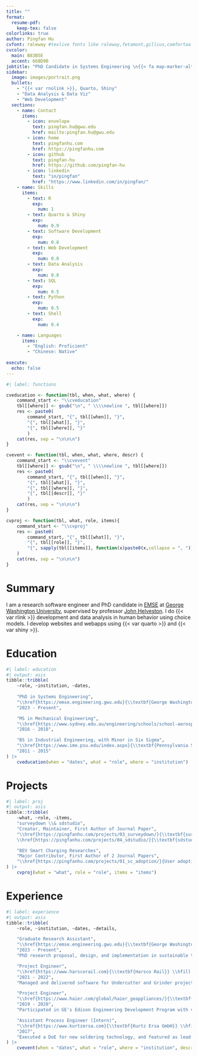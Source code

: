 ```yaml
---
title: ""
format:
  resume-pdf:
    keep-tex: false
colorlinks: true
author: Pingfan Hu
cvfont: raleway #texlive fonts like raleway,fetamont,gillius,comfortaa
cvcolor: 
  main: B83B5E
  accent: 668D9B
jobtitle: "PhD Candidate in Systems Engineering \n{{< fa map-marker-alt >}} Washington, DC"
sidebar:
  image: images/portrait.png
  bullets:
    - "{{< var rnolink >}}, Quarto, Shiny"
    - "Data Analysis & Data Viz"
    - "Web Development"
  sections: 
    - name: Contact
      items:
        - icon: envelope
          text: pingfan.hu@gwu.edu
          href: mailto:pingfan.hu@gwu.edu
        - icon: home
          text: pingfanhu.com
          href: https://pingfanhu.com
        - icon: github
          text: pingfan-hu
          href: https://github.com/pingfan-hu
        - icon: linkedin
          text: "in/pingfan"
          href: "https://www.linkedin.com/in/pingfan/"   
    - name: Skills
      items:
        - text: R
          exp: 
            num: 1
        - text: Quarto & Shiny
          exp: 
            num: 0.9
        - text: Software Development
          exp: 
            num: 0.8
        - text: Web Development
          exp: 
            num: 0.8
        - text: Data Analysis
          exp: 
            num: 0.8
        - text: SQL
          exp: 
            num: 0.5
        - text: Python
          exp: 
            num: 0.5
        - text: Shell
          exp: 
            num: 0.4

    - name: Languages
      items:
        - "English: Proficient"
        - "Chinese: Native"
 
execute: 
  echo: false
---
```


```r
#| label: functions

cveducation <- function(tbl, when, what, where) {
    command_start <- "\\cveducation"
    tbl[[where]] <- gsub("\n", " \\\\newline ", tbl[[where]])
    res <- paste0(
        command_start, "{", tbl[[when]], "}", 
        "{", tbl[[what]], "}",
        "{", tbl[[where]], "}"
        )
    cat(res, sep = "\n\n\n")
}

cvevent <- function(tbl, when, what, where, descr) {
    command_start <- "\\cvevent"
    tbl[[where]] <- gsub("\n", " \\\\newline ", tbl[[where]])
    res <- paste0(
        command_start, "{", tbl[[when]], "}", 
        "{", tbl[[what]], "}",
        "{", tbl[[where]], "}",
        "{", tbl[[descr]], "}"
        )
    cat(res, sep = "\n\n\n")
}

cvproj <- function(tbl, what, role, items){
    command_start <- "\\cvproj"
    res <- paste0(
        command_start, "{", tbl[[what]], "}",
        "{", tbl[[role]], "}",
        "{", sapply(tbl[[items]], function(x)paste0(x,collapse = ", ")), "}"
    )
    cat(res, sep = "\n\n\n")
}
```

# Summary

I am a research software engineer and PhD candidate in [EMSE](https://emse.engineering.gwu.edu/) at [George Washington University](https://www.gwu.edu/), supervised by professor [John Helveston](https://www.jhelvy.com). I do {{< var rlink >}} development and data analysis in human behavior using choice models. I develop websites and webapps using {{< var quarto >}} and {{< var shiny >}}.

# Education

```r
#| label: education
#| output: asis
tibble::tribble(
    ~role, ~institution, ~dates,
    
    "PhD in Systems Engineering",
    "\\href{https://emse.engineering.gwu.edu}{\\textbf{George Washington University}} \\hfill \\faIcon{map-marker-alt} Washington, DC, USA",
    "2023 - Present",

    "MS in Mechanical Engineering",
    "\\href{https://www.sydney.edu.au/engineering/schools/school-aerospace-mechanical-mechatronic-engineering.html}{\\textbf{University of Sydney}} \\hfill \\faIcon{map-marker-alt} Sydney, NSW, Australia",
    "2016 - 2018",

    "BS in Industrial Engineering, with Minor in Six Sigma",
    "\\href{https://www.ime.psu.edu/index.aspx}{\\textbf{Pennsylvania State University}} \\hfill \\faIcon{map-marker-alt} State College, PA, USA",
    "2011 - 2015"    
) |>
    cveducation(when = "dates", what = "role", where = "institution")
```
\vspace{-8pt}

# Projects

```r
#| label: proj
#| output: asis
tibble::tribble(
    ~what, ~role, ~items,
    "surveydown \\& sdstudio",
    "Creator, Maintainer, First Author of Journal Paper",
    "\\href{https://pingfanhu.com/projects/03_surveydown/}{\\textbf{surveydown}} is an \\faIcon{r-project} package and an open-source platform for programmable, markdown-based surveys, invented under supervision of professor \\href{https://www.jhelvy.com}{John Helveston}. \\\\
    \\href{https://pingfanhu.com/projects/04_sdstudio/}{\\textbf{sdstudio}} is a companion \\faIcon{r-project} package as GUI support for surveydown.",

    "BEV Smart Charging Researches",
    "Major Contributor, First Author of 2 Journal Papers",
    "\\href{https://pingfanhu.com/projects/01_sc_adoption/}{User adoption research} on BEV smart charging by discrete choice models using survey results, followed by an \\href{https://pingfanhu.com/projects/02_smc_economy/}{economic analysis} on grid simulations of peak shaving cost-effectiveness. These researches provide insights to help policymakers and utilities design better systems that benefit both the grid and EV owners."
) |>
    cvproj(what = "what", role = "role", items = "items")

```
\vspace{-8pt}

# Experience

```r
#| label: experience
#| output: asis
tibble::tribble(
    ~role, ~institution, ~dates, ~details,

    "Graduate Research Assistant",
    "\\href{https://emse.engineering.gwu.edu}{\\textbf{George Washington University}} \\hfill \\faIcon{map-marker-alt} Washington, DC, USA",
    "2023 - Present",
    "PhD research proposal, design, and implementation in sustainable transportation and survey software invention using data analysis tools. Teaching assistant for systems engineering classes.",

    "Project Engineer",
    "\\href{https://www.harscorail.com}{\\textbf{Harsco Rail}} \\hfill \\faIcon{map-marker-alt} SC, USA \\& Beijing, CN",
    "2021 - 2022",
    "Managed and delivered software for Undercutter and Grinder projects, demonstrating expertise in programming and project management skills.",

    "Project Engineer",
    "\\href{https://www.haier.com/global/haier_geappliances/}{\\textbf{GE Appliances}} \\hfill \\faIcon{map-marker-alt} Qingdao, CN",
    "2019 - 2020",
    "Participated in GE's Edison Engineering Development Program with various appliance projects, showing expertise in PLM management and designs.",

    "Assistant Process Engineer (Intern)",
    "\\href{https://www.kurtzersa.com}{\\textbf{Kurtz Ersa GmbH}} \\hfill \\faIcon{map-marker-alt} Wertheim, DE",
    "2017",
    "Executed a DoE for new soldering technology, and featured as lead actor in Ersa's first \\href{https://www.youtube.com/watch?v=eUE0a_2C6XI}{Asian market promotion video on YouTube}."
) |>
    cvevent(when = "dates", what = "role", where = "institution", descr = "details")
```
